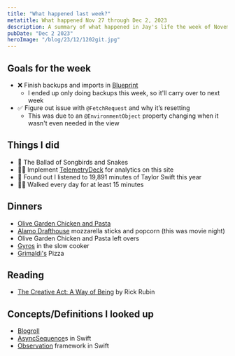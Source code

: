 ```yaml
---
title: "What happened last week?"
metatitle: What happened Nov 27 through Dec 2, 2023
description: A summary of what happened in Jay's life the week of November 27th.  
pubDate: "Dec 2 2023"
heroImage: "/blog/23/12/1202git.jpg"
---
```


## Goals for the week

- ❌ Finish backups and imports in [Blueprint](https://blueprint.heyjaywilson.com/)
    - I ended up only doing backups this week, so it'll carry over to next week
- ✅ Figure out issue with `@FetchRequest` and why it’s resetting
    - This was due to an `@EnvironmentObject` property changing when it wasn't even needed in the view

## Things I did

<AffiliateDisclaimer/>

- 🎥 The Ballad of Songbirds and Snakes
- 👨‍💻 Implement <a href="https://dashboard.telemetrydeck.com/registration/organization?referralCode=C3HZBUPWGY9I16YY" class="affiliateLink">TelemetryDeck</a> for analytics on this site
- 🎼 Found out I listened to 19,891 minutes of Taylor Swift this year
- 🚶‍♂️ Walked every day for at least 15 minutes

## Dinners

- [Olive Garden Chicken and Pasta](https://www.themagicalslowcooker.com/slow-cooker-olive-garden-chicken-pasta/)
- [Alamo Drafthouse](https://drafthouse.com) mozzarella sticks and popcorn (this was movie night)
- Olive Garden Chicken and Pasta left overs
- [Gyros](https://tastesbetterfromscratch.com/beef-gyros-slow-cooker-instant-pot/) in the slow cooker
- [Grimaldi's](https://www.grimaldispizzeria.com/) Pizza

## Reading

- [The Creative Act: A Way of Being](https://amzn.to/47tqQr1) by Rick Rubin

## Concepts/Definitions I looked up

- [Blogroll](https://www.thoughtco.com/what-is-blogroll-3476580)
- [AsyncSequence](https://developer.apple.com/videos/play/wwdc2021/10058/)s in Swift
- [Observation](https://developer.apple.com/documentation/observation) framework in Swift